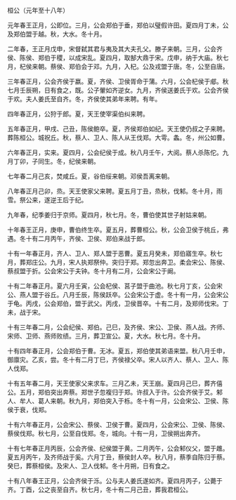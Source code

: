 

桓公（元年至十八年）

元年春王正月，公即位。三月，公会郑伯于垂，郑伯以璧假许田。夏四月丁未，公及郑伯盟于越。秋，大水。冬十月。

二年春，王正月戊申，宋督弑其君与夷及其大夫孔父。滕子来朝。三月，公会齐侯、陈侯、郑伯于稷，以成宋乱。夏四月，取郜大鼎于宋。戊申，纳于大庙。秋七月，杞侯来朝。蔡侯、郑伯会于邓。九月，入杞。公及戎盟于唐。冬，公至自唐。

三年春正月，公会齐侯于嬴。夏，齐侯、卫侯胥命于蒲。六月，公会杞侯于郕。秋七月壬辰朔，日有食之，既。公子翬如齐逆女。九月，齐侯送姜氏于欢。公会齐侯于欢。夫人姜氏至自齐。冬，齐侯使其弟年来聘。有年。

四年春正月，公狩于郎。夏，天王使宰渠伯纠来聘。

五年春正月，甲戌、己丑，陈侯鲍卒。夏，齐侯郑伯如纪。天王使仍叔之子来聘。葬陈桓公。城祝丘。秋，蔡人、卫人、陈人从王伐郑。大雩。螽。冬，州公如曹。

六年春正月，实来。夏四月，公会纪侯于成。秋八月壬午，大阅。蔡人杀陈佗。九月丁卯，子同生。冬，纪侯来朝。

七年春二月己亥，焚咸丘。夏，谷伯绥来朝。邓侯吾离来朝。

八年春正月己卯，烝。天王使家父来聘。夏五月丁丑，烝秋，伐邾。冬十月，雨雪。祭公来，遂逆王后于纪。

九年春，纪季姜归于京师。夏四月，秋七月。冬，曹伯使其世子射姑来朝。

十年春王正月，庚申，曹伯终生卒。夏五月，葬曹桓公。秋，公会卫侯于桃丘，弗遇。冬十有二月丙午，齐侯、卫侯、郑伯来战于郎。

十有一年春正月，齐人、卫人、郑人盟于恶曹。夏五月癸未，郑伯寤生卒。秋七月，葬郑庄公。九月，宋人执郑祭仲。突归于郑。郑忽出奔卫。柔会宋公、陈侯、蔡叔盟于折。公会宋公于夫钟。冬十月有二月，公会宋公于阚。

十有二年春正月。夏六月壬寅，公会杞侯、莒子盟于曲池。秋七月丁亥，公会宋公、燕人盟于谷丘。八月壬辰，陈侯跃卒。公会宋公于虚。冬十有一月，公会宋公于龟。丙戌，公会郑伯，盟于武父。丙戌，卫侯晋卒。十有二月，及郑师伐宋。丁未，战于宋。

十有三年春二月，公会纪侯、郑伯。己巳，及齐侯、宋公、卫侯、燕人战。齐师、宋师、卫师、燕师败绩。三月，葬卫宣公。夏，大水。秋七月。冬十月。

十有四年春正月，公会郑伯于曹。无冰。夏五，郑伯使其弟语来盟。秋八月壬申，御廪灾。乙亥，尝。冬十有二月丁巳，齐侯禄父卒。宋人以齐人、蔡人、卫人、陈人伐郑。

十有五年春二月，天王使家父来求车。三月乙未，天王崩。夏四月己巳，葬齐僖公。五月，郑伯突出奔蔡。郑世子忽複归于郑。许叔入于许。公会齐侯于艾。邾人、牟人、葛人来朝。秋九月，郑伯突入于栎。冬十有一月，公会宋公、卫侯、陈侯于衰，伐郑。

十有六年春正月，公会宋公、蔡侯、卫侯于曹。夏四月，公会宋公、卫侯、陈侯、蔡侯伐郑。秋七月，公至自伐郑。冬，城向。十有一月，卫侯朔出奔齐。

十有七年春正月丙辰，公会齐侯、纪侯盟于黄。二月丙午，公会邾仪父，盟于趡。夏五月丙午，及齐师战于奚。六月丁丑，蔡侯封人卒。秋八月，蔡季自陈归于蔡。癸巳，葬蔡桓侯。及宋人、卫人伐邾。冬十月朔，日有食之。

十有八年春王正月，公会齐侯于泺。公与夫人姜氏遂如齐。夏四月丙子，公薨于齐。丁酉，公之丧至自齐。秋七月，冬十有二月己丑，葬我君桓公。

